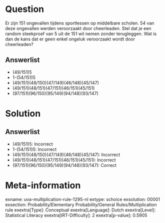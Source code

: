 Question
========

Er zijn 151 ongevallen tijdens sportlessen op middelbare scholen. 54 van
deze ongevallen werden veroorzaakt door cheerleaden. Stel dat je een
random steekproef van 5 uit de 151 wil nemen zonder terugleggen. Wat is
dan de kans dat er geen enkel ongeluk veroorzaakt wordt door
cheerleaden?

Answerlist
----------

* (49/151)5
* 1-(54/151)5
* (49/151)(48/150)(47/149)(46/148)(45/147)
* (49/151)(48/151)(47/151)(46/151)(45/151)
* (97/151)(96/150)(95/149)(94/148)(93/147)

Solution
========

Answerlist
----------

* (49/151)5: Incorrect
* 1-(54/151)5: Incorrect
* (49/151)(48/150)(47/149)(46/148)(45/147): Incorrect
* (49/151)(48/151)(47/151)(46/151)(45/151): Incorrect
* (97/151)(96/150)(95/149)(94/148)(93/147): Correct

Meta-information
================
exname: uva-multiplication-rule-1295-nl
extype: schoice
exsolution: 00001
exsection: Probability/Elementary Probability/General Rules/Multiplication rule
exextra[Type]: Conceptual
exextra[Language]: Dutch
exextra[Level]: Statistical Literacy
exextra[IRT-Difficulty]: 2
exextra[p-value]: 0.5905
